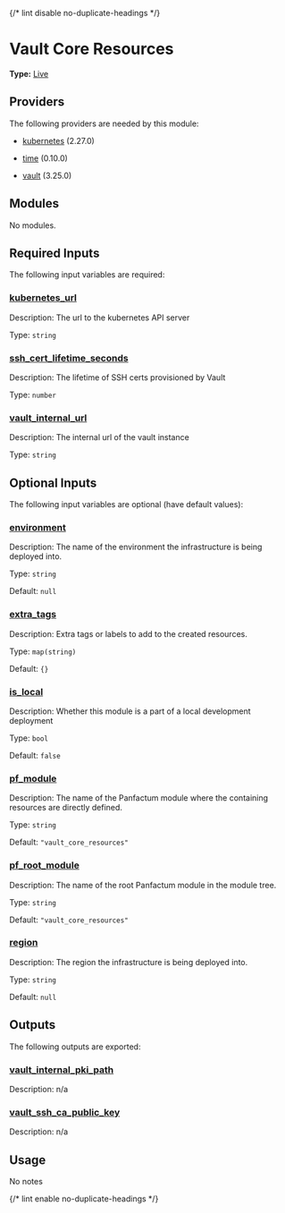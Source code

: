 {/* lint disable no-duplicate-headings */}

# Vault Core Resources

**Type:** [Live](./overview)

## Providers

The following providers are needed by this module:

-  [kubernetes](https://registry.terraform.io/providers/hashicorp/kubernetes/2.27.0/docs) (2.27.0)

-  [time](https://registry.terraform.io/providers/hashicorp/time/0.10.0/docs) (0.10.0)

-  [vault](https://registry.terraform.io/providers/hashicorp/vault/3.25.0/docs) (3.25.0)

## Modules

No modules.

## Required Inputs

The following input variables are required:

### <a name="input_kubernetes_url"></a> [kubernetes\_url](#input\_kubernetes\_url)

Description: The url to the kubernetes API server

Type: `string`

### <a name="input_ssh_cert_lifetime_seconds"></a> [ssh\_cert\_lifetime\_seconds](#input\_ssh\_cert\_lifetime\_seconds)

Description: The lifetime of SSH certs provisioned by Vault

Type: `number`

### <a name="input_vault_internal_url"></a> [vault\_internal\_url](#input\_vault\_internal\_url)

Description: The internal url of the vault instance

Type: `string`

## Optional Inputs

The following input variables are optional (have default values):

### <a name="input_environment"></a> [environment](#input\_environment)

Description: The name of the environment the infrastructure is being deployed into.

Type: `string`

Default: `null`

### <a name="input_extra_tags"></a> [extra\_tags](#input\_extra\_tags)

Description: Extra tags or labels to add to the created resources.

Type: `map(string)`

Default: `{}`

### <a name="input_is_local"></a> [is\_local](#input\_is\_local)

Description: Whether this module is a part of a local development deployment

Type: `bool`

Default: `false`

### <a name="input_pf_module"></a> [pf\_module](#input\_pf\_module)

Description: The name of the Panfactum module where the containing resources are directly defined.

Type: `string`

Default: `"vault_core_resources"`

### <a name="input_pf_root_module"></a> [pf\_root\_module](#input\_pf\_root\_module)

Description: The name of the root Panfactum module in the module tree.

Type: `string`

Default: `"vault_core_resources"`

### <a name="input_region"></a> [region](#input\_region)

Description: The region the infrastructure is being deployed into.

Type: `string`

Default: `null`

## Outputs

The following outputs are exported:

### <a name="output_vault_internal_pki_path"></a> [vault\_internal\_pki\_path](#output\_vault\_internal\_pki\_path)

Description: n/a

### <a name="output_vault_ssh_ca_public_key"></a> [vault\_ssh\_ca\_public\_key](#output\_vault\_ssh\_ca\_public\_key)

Description: n/a

## Usage

No notes

{/* lint enable no-duplicate-headings */}
